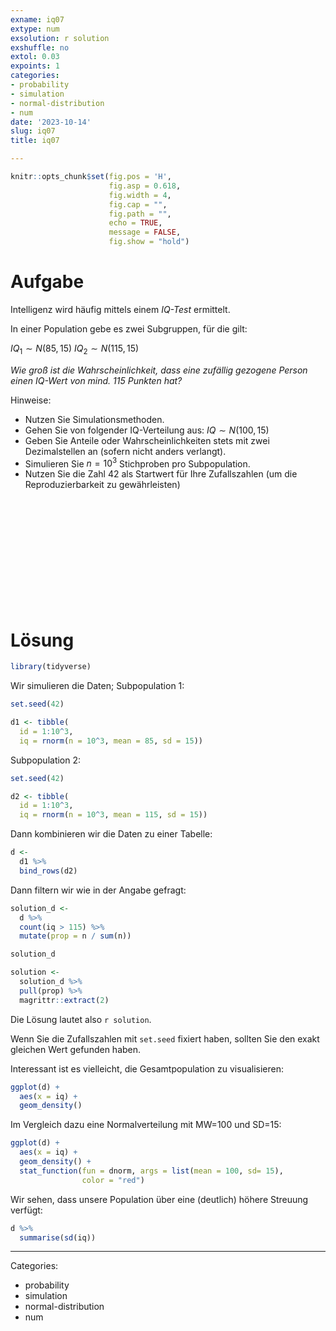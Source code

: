 ```yaml
---
exname: iq07
extype: num
exsolution: r solution
exshuffle: no
extol: 0.03
expoints: 1
categories:
- probability
- simulation
- normal-distribution
- num
date: '2023-10-14'
slug: iq07
title: iq07

---
```





```r
knitr::opts_chunk$set(fig.pos = 'H',
                      fig.asp = 0.618,
                      fig.width = 4,
                      fig.cap = "", 
                      fig.path = "",
                      echo = TRUE, 
                      message = FALSE,
                      fig.show = "hold")
```







# Aufgabe

Intelligenz wird häufig mittels einem *IQ-Test* ermittelt.

In einer Population gebe es zwei Subgruppen, für die gilt:

$IQ_1 \sim N(85, 15)$
$IQ_2 \sim N(115, 15)$

*Wie groß ist die Wahrscheinlichkeit, dass eine zufällig gezogene Person einen IQ-Wert von mind. 115 Punkten hat?*


Hinweise:

- Nutzen Sie Simulationsmethoden.
- Gehen Sie von folgender IQ-Verteilung aus: $IQ \sim N(100,15)$
- Geben Sie Anteile oder Wahrscheinlichkeiten stets mit zwei Dezimalstellen an (sofern nicht anders verlangt).
- Simulieren Sie $n=10^3$ Stichproben pro Subpopulation.
- Nutzen Sie die Zahl 42 als Startwert für Ihre Zufallszahlen (um die Reproduzierbarkeit zu gewährleisten)


</br>
</br>
</br>
</br>
</br>
</br>
</br>
</br>
</br>
</br>

# Lösung


```r
library(tidyverse)
```

Wir simulieren die Daten; Subpopulation 1:

```r
set.seed(42)

d1 <- tibble(
  id = 1:10^3,
  iq = rnorm(n = 10^3, mean = 85, sd = 15))
```


Subpopulation 2:

```r
set.seed(42)

d2 <- tibble(
  id = 1:10^3,
  iq = rnorm(n = 10^3, mean = 115, sd = 15))
```


Dann kombinieren wir die Daten zu einer Tabelle:

```r
d <-
  d1 %>% 
  bind_rows(d2)
```


Dann filtern wir wie in der Angabe gefragt:



```r
solution_d <-
  d %>% 
  count(iq > 115) %>% 
  mutate(prop = n / sum(n))

solution_d
```





```r
solution <- 
  solution_d %>% 
  pull(prop) %>% 
  magrittr::extract(2)
```


Die Lösung lautet also `r solution`.

Wenn Sie die Zufallszahlen mit `set.seed` fixiert haben,
sollten Sie den exakt gleichen Wert gefunden haben.

Interessant ist es vielleicht, die Gesamtpopulation zu visualisieren:


```r
ggplot(d) +
  aes(x = iq) +
  geom_density()
```


Im Vergleich dazu eine Normalverteilung mit MW=100 und SD=15:

```r
ggplot(d) +
  aes(x = iq) +
  geom_density() +
  stat_function(fun = dnorm, args = list(mean = 100, sd= 15), 
                color = "red")
```


Wir sehen, dass unsere Population über eine (deutlich) höhere Streuung verfügt:

```r
d %>% 
  summarise(sd(iq))
```




---

Categories: 

- probability
- simulation
- normal-distribution
- num

